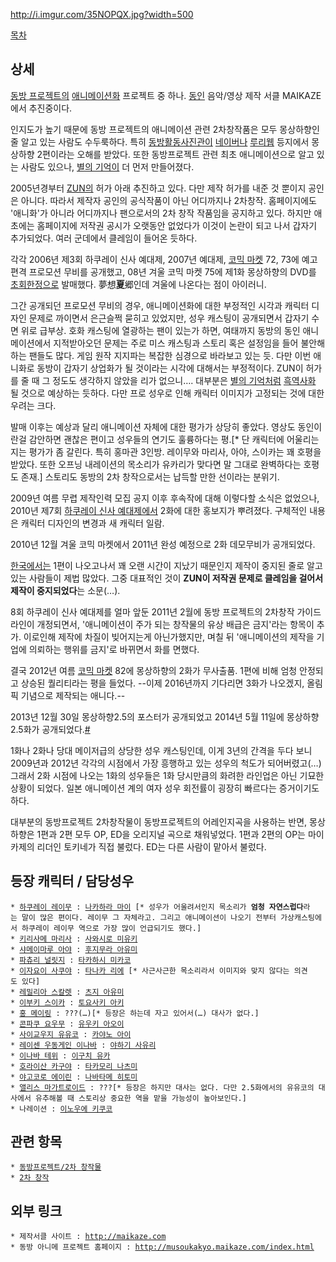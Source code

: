 http://i.imgur.com/35NOPQX.jpg?width=500

[[목차]]
== 상세 ==
[[동방 프로젝트]]의 [[애니메이션화]] 프로젝트 중 하나. [[동인]] 음악/영상 제작 서클 MAIKAZE에서 추진중이다. 

인지도가 높기 때문에 동방 프로젝트의 애니메이션 관련 2차창작품은 모두 몽상하향인 줄 알고 있는 사람도 수두룩하다. 특히 [[동방활동사진관]]이 [[네이버]]나 [[루리웹]] 등지에서 몽상하향 2편이라는 오해를 받았다. 또한 동방프로젝트 관련 최초 애니메이션으로 알고 있는 사람도 있으나, [[별의 기억]]이 더 먼저 만들어졌다.

2005년경부터 [[ZUN]]의 허가 아래 추진하고 있다. 다만 제작 허가를 내준 것 뿐이지 공인은 아니다. 따라서 제작자 공인의 공식작품이 아닌 어디까지나 2차창작. 홈페이지에도 '애니화'가 아니라 어디까지나 팬으로서의 2차 창작 작품임을 공지하고 있다. 하지만 애초에는 홈페이지에 저작권 공시가 오랫동안 없었다가 이것이 논란이 되고 나서 갑자기 추가되었다. 여러 군데에서 클레임이 들어온 듯하다.

각각 2006년 제3회 하쿠레이 신사 예대제, 2007년 예대제, [[코믹 마켓]] 72, 73에 예고편격 프로모션 무비를 공개했고, 08년 겨울 코믹 마켓 75에 제1화 몽상하향의 DVD를 [[초회한정]]으로 발매했다. 夢想'''夏'''郷인데 겨울에 나온다는 점이 아이러니.

그간 공개되던 프로모션 무비의 경우, 애니메이션화에 대한 부정적인 시각과 캐릭터 디자인 문제로 까이면서 은근슬쩍 묻히고 있었지만, 성우 캐스팅이 공개되면서 갑자기 수면 위로 급부상. 호화 캐스팅에 열광하는 팬이 있는가 하면, 여태까지 동방의 동인 애니메이션에서 지적받아오던 문제는 주로 미스 캐스팅과 스토리 혹은 설정임을 들어 불안해 하는 팬들도 많다. 게임 원작 지지파는 복잡한 심경으로 바라보고 있는 듯. 다만 이번 애니화로 동방이 갑자기 상업화가 될 것이라는 시각에 대해서는 부정적이다. ZUN이 허가를 줄 때 그 정도도 생각하지 않았을 리가 없으니…. 대부분은 [[별의 기억]]처럼 [[흑역사]]화 될 것으로 예상하는 듯하다. 다만 프로 성우로 인해 캐릭터 이미지가 고정되는 것에 대한 우려는 크다.

발매 이후는 예상과 달리 애니메이션 자체에 대한 평가가 상당히 좋았다. 영상도 동인이란걸 감안하면 괜찮은 편이고 성우들의 연기도 훌륭하다는 평.[* 단 캐릭터에 어울리는지는 평가가 좀 갈린다. 특히 홍마관 3인방. 레이무와 마리사, 아야, 스이카는 꽤 호평을 받았다. 또한 오프닝 내레이션의 목소리가 유카리가 맞다면 말 그대로 완벽하다는 호평도 존재.] 스토리도 동방의 2차 창작으로서는 납득할 만한 선이라는 분위기.

2009년 여름 무렵 제작인력 모집 공지 이후 후속작에 대해 이렇다할 소식은 없었으나, 2010년 제7회 [[하쿠레이 신사 예대제]]에서 2화에 대한 홍보지가 뿌려졌다. 구체적인 내용은 캐릭터 디자인의 변경과 새 캐릭터 일람. 

2010년 12월 겨울 코믹 마켓에서 2011년 완성 예정으로 2화 데모무비가 공개되었다.


[[한국]]에서는 1편이 나오고나서 꽤 오랜 시간이 지났기 때문인지 제작이 중지된 줄로 알고 있는 사람들이 제법 많았다. 그중 대표적인 것이 '''ZUN이 저작권 문제로 클레임을 걸어서 제작이 중지되었다'''는 소문(…).

8회 하쿠레이 신사 예대제를 얼마 앞둔 2011년 2월에 동방 프로젝트의 2차창작 가이드라인이 개정되면서, '애니메이션이 주가 되는 창작물의 유상 배급은 금지'라는 항목이 추가. 이로인해 제작에 차질이 빚어지는게 아닌가했지만, 며칠 뒤 '애니메이션의 제작을 기업에 의뢰하는 행위를 금지'로 바뀌면서 화를 면했다.

결국 2012년 여름 [[코믹 마켓]] 82에 몽상하향의 2화가 무사출품. 1편에 비해 엄청 안정되고 상승된 퀄리티라는 평을 들었다. --이제 2016년까지 기다리면 3화가 나오겠지, 올림픽 기념으로 제작되는 애니다.--

2013년 12월 30일 몽상하향2.5의 포스터가 공개되었고 2014년 5월 11일에 몽상하향 2.5화가 공개되었다.[http://www.youtube.com/watch?v=waxoPTUoJnQ #]

1화나 2화나 당대 메이저급의 상당한 성우 캐스팅인데, 이게 3년의 간격을 두다 보니 2009년과 2012년 각각의 시점에서 가장 흥행하고 있는 성우의 척도가 되어버렸고(…) 그래서 2화 시점에 나오는 1화의 성우들은 1화 당시만큼의 화려한 라인업은 아닌 기묘한 상황이 되었다. 일본 애니메이션 계의 여자 성우 회전률이 굉장히 빠르다는 증거이기도 하다.

대부분의 동방프로젝트 2차창작물이 동방프로젝트의 어레인지곡을 사용하는 반면, 몽상하향은 1편과 2편 모두 OP, ED을 오리지널 곡으로 채워넣었다. 1편과 2편의 OP는 마이카제의 리더인 토키네가 직접 불렀다. ED는 다른 사람이 맡아서 불렀다.

== 등장 캐릭터 / 담당성우 ==
 * [[하쿠레이 레이무]] : [[나카하라 마이]] [* 성우가 어울려서인지 목소리가 '''엄청 자연스럽다'''라는 말이 많은 편이다. 레이무 그 자체라고. 그리고 애니메이션이 나오기 전부터 가상캐스팅에서 하쿠레이 레이무 역으로 가장 많이 언급되기도 했다.]
 * [[키리사메 마리사]] : [[사와시로 미유키]]
 * [[샤메이마루 아야]] : [[후지무라 아유미]]
 * [[파츄리 널릿지]] : [[타카하시 미카코]]
 * [[이자요이 사쿠야]] : [[타나카 리에]] [* 사근사근한 목소리라서 이미지와 맞지 않다는 의견도 있다]
 * [[레밀리아 스칼렛]] : [[츠지 아유미]]
 * [[이부키 스이카]] : [[토요사키 아키]]
 * [[홍 메이링]] : ???(…)[* 등장은 하는데 자고 있어서(…) 대사가 없다.]
 * [[콘파쿠 요우무]] : [[유우키 아오이]]
 * [[사이교우지 유유코]] : [[카야노 아이]]
 * [[레이센 우동게인 이나바]] : [[야하기 사유리]]
 * [[이나바 테위]] : [[이구치 유카]]
 * [[호라이산 카구야]] : [[타카모리 나츠미]]
 * [[야고코로 에이린]] : [[나바타메 히토미]]
 * [[앨리스 마가트로이드]] : ???[* 등장은 하지만 대사는 없다. 다만 2.5화에서의 유유코의 대사에서 유추해볼 때 스토리상 중요한 역을 맡을 가능성이 높아보인다.]
 * 나레이션 : [[이노우에 키쿠코]]

== 관련 항목 ==
 * [[동방프로젝트/2차 창작물]]
 * [[2차 창작]]

== 외부 링크 ==
 * 제작서클 사이트 : [[http://maikaze.com]]
 * 동방 아니메 프로젝트 홈페이지 : [[http://musoukakyo.maikaze.com/index.html]]
